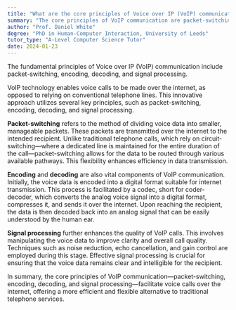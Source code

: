 ```yaml
---
title: "What are the core principles of Voice over IP (VoIP) communication?"
summary: "The core principles of VoIP communication are packet-switching, encoding, decoding, and signal processing."
author: "Prof. Daniel White"
degree: "PhD in Human-Computer Interaction, University of Leeds"
tutor_type: "A-Level Computer Science Tutor"
date: 2024-01-23
---
```


The fundamental principles of Voice over IP (VoIP) communication include packet-switching, encoding, decoding, and signal processing.

VoIP technology enables voice calls to be made over the internet, as opposed to relying on conventional telephone lines. This innovative approach utilizes several key principles, such as packet-switching, encoding, decoding, and signal processing.

**Packet-switching** refers to the method of dividing voice data into smaller, manageable packets. These packets are transmitted over the internet to the intended recipient. Unlike traditional telephone calls, which rely on circuit-switching—where a dedicated line is maintained for the entire duration of the call—packet-switching allows for the data to be routed through various available pathways. This flexibility enhances efficiency in data transmission.

**Encoding** and **decoding** are also vital components of VoIP communication. Initially, the voice data is encoded into a digital format suitable for internet transmission. This process is facilitated by a codec, short for coder-decoder, which converts the analog voice signal into a digital format, compresses it, and sends it over the internet. Upon reaching the recipient, the data is then decoded back into an analog signal that can be easily understood by the human ear.

**Signal processing** further enhances the quality of VoIP calls. This involves manipulating the voice data to improve clarity and overall call quality. Techniques such as noise reduction, echo cancellation, and gain control are employed during this stage. Effective signal processing is crucial for ensuring that the voice data remains clear and intelligible for the recipient.

In summary, the core principles of VoIP communication—packet-switching, encoding, decoding, and signal processing—facilitate voice calls over the internet, offering a more efficient and flexible alternative to traditional telephone services.
    